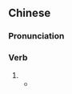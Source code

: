 {{also|扎堆儿}}
==Chinese==
{{zh-forms|s=扎堆儿|type=21}}

===Pronunciation===
{{zh-pron
|m=zhāduīr
|cat=v
}}

===Verb===
{{zh-verb}}

# {{erhua form of|to [[gather]] [[together]]}}
#* {{zh-x|上 大學 那{nèi}會兒{r}，女生 都 愛 '''扎{zhā}堆兒{r}'''，你 三 個 一 群，我 五 個 一 伙，一塊兒{r} 上 食堂 吃飯，一塊兒{r} 到 圖書館 晚自習。|Back during my uni days, the girls liked going '''in groups''' to the canteen for a bite to eat or to the library to study into the night.|ref='''2008:''' Qin Yong (秦俑), ''[http://www.xiaoxiaoshuo.com/chengchang/20090226/176.html 化妝]''}}